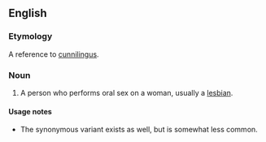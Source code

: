 ==English==

{{rfv}}

===Etymology===
A reference to [[cunnilingus]].

===Noun===
{{en-noun|head=[[carpet]] [[muncher]]}}

# {{context|offensive|lang=en}} A person who performs oral sex on a woman, usually a [[lesbian]].

====Usage notes====
* The synonymous variant {{term|rug muncher}} exists as well, but is somewhat less common.
